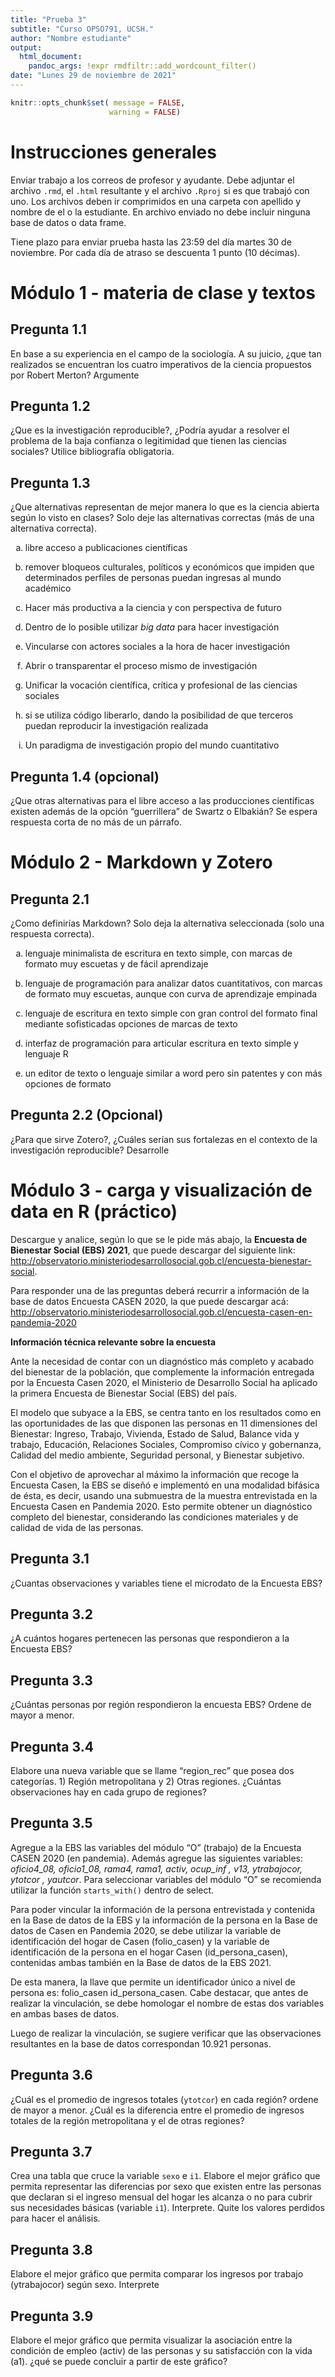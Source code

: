 ```yaml
---
title: "Prueba 3"
subtitle: "Curso OPSO791, UCSH."
author: "Nombre estudiante"
output: 
  html_document: 
    pandoc_args: !expr rmdfiltr::add_wordcount_filter()
date: "Lunes 29 de noviembre de 2021"
---
```


```r
knitr::opts_chunk$set( message = FALSE,
                      warning = FALSE)
```

# Instrucciones generales

Enviar trabajo a los correos de profesor y ayudante. Debe adjuntar el archivo `.rmd`, el `.html` resultante y el archivo `.Rproj` si es que trabajó con uno. Los archivos deben ir comprimidos en una carpeta con apellido y nombre de el o la estudiante. En archivo enviado no debe incluir ninguna base de datos o data frame. 

Tiene plazo para enviar prueba hasta las 23:59 del día martes 30 de noviembre. Por cada día de atraso se descuenta 1 punto (10 décimas). 

# Módulo 1 - materia de clase y textos

## Pregunta 1.1

En base a su experiencia en el campo de la sociología. A su juicio, ¿que tan realizados se encuentran los cuatro imperativos de la ciencia propuestos por Robert Merton? Argumente

## Pregunta 1.2

¿Que es la investigación reproducible?, ¿Podría ayudar a resolver el problema de la baja confianza o legitimidad que tienen las ciencias sociales? Utilice bibliografía obligatoria. 

## Pregunta 1.3

¿Que alternativas representan de mejor manera lo que es la ciencia abierta según lo visto en clases? Solo deje las alternativas correctas (más de una alternativa correcta).

a) libre acceso a publicaciones científicas

b) remover bloqueos culturales, políticos y económicos que impiden que determinados perfiles de personas puedan ingresas al mundo académico

c) Hacer más productiva a la ciencia y con perspectiva de futuro

d) Dentro de lo posible utilizar *big data* para hacer investigación

e) Vincularse con actores sociales a la hora de hacer investigación

f) Abrir o transparentar el proceso mismo de investigación

g) Unificar la vocación científica, crítica y profesional de las ciencias sociales

h) si se utiliza código liberarlo, dando la posibilidad de que terceros puedan reproducir la investigación realizada

i) Un paradigma de investigación propio del mundo cuantitativo

## Pregunta 1.4 (opcional)

¿Que otras alternativas para el libre acceso a las producciones científicas existen además de la opción "guerrillera" de Swartz o Elbakián? Se espera respuesta corta de no más de un párrafo.



# Módulo 2 - Markdown y Zotero

## Pregunta 2.1

¿Como definirías Markdown? Solo deja la alternativa seleccionada (solo una respuesta correcta).

a) lenguaje minimalista de escritura en texto simple, con marcas de formato muy escuetas y de fácil aprendizaje

b) lenguaje de programación para analizar datos cuantitativos, con marcas de formato muy escuetas, aunque con curva de aprendizaje empinada

c) lenguaje de escritura en texto simple con gran control del formato final mediante sofisticadas opciones de marcas de texto

d) interfaz de programación para articular escritura en texto simple y lenguaje R

e) un editor de texto o lenguaje similar a word pero sin patentes y con más opciones de formato


## Pregunta 2.2 (Opcional)

¿Para que sirve Zotero?, ¿Cuáles serían sus fortalezas en el contexto de la investigación reproducible? Desarrolle



# Módulo 3 - carga y visualización de data en R (práctico)

Descargue y analice, según lo que se le pide más abajo, la **Encuesta de Bienestar Social (EBS) 2021**, que puede descargar del siguiente link: <http://observatorio.ministeriodesarrollosocial.gob.cl/encuesta-bienestar-social>. 

Para responder una de las preguntas deberá recurrir a información de la base de datos Encuesta CASEN 2020, la que puede descargar acá: <http://observatorio.ministeriodesarrollosocial.gob.cl/encuesta-casen-en-pandemia-2020>

**Información técnica relevante sobre la encuesta**

Ante la necesidad de contar con un diagnóstico más completo y acabado del bienestar de la población, que complemente la información entregada por la Encuesta Casen 2020, el Ministerio de Desarrollo Social ha aplicado la primera Encuesta de Bienestar Social (EBS) del país. 

El modelo que subyace a la EBS, se centra tanto en los resultados como en las oportunidades de las que disponen las personas en 11 dimensiones del Bienestar: Ingreso, Trabajo, Vivienda, Estado de Salud, Balance vida y trabajo, Educación, Relaciones Sociales, Compromiso cívico y gobernanza, Calidad del medio ambiente, Seguridad personal, y Bienestar subjetivo.

Con el objetivo de aprovechar al máximo la información que recoge la Encuesta Casen, la EBS se diseñó e implementó en una modalidad bifásica de ésta, es decir, usando una submuestra de la muestra entrevistada en la Encuesta Casen en Pandemia 2020. Esto permite obtener un diagnóstico completo del bienestar, considerando las condiciones materiales y de calidad de vida de las personas.

## Pregunta 3.1

¿Cuantas observaciones y variables tiene el microdato de la Encuesta EBS?

## Pregunta 3.2

¿A cuántos hogares pertenecen las personas que respondieron a la Encuesta EBS?

## Pregunta 3.3

¿Cuántas personas por región respondieron la encuesta EBS? Ordene de mayor a menor.

## Pregunta 3.4

Elabore una nueva variable que se llame "region_rec" que posea dos categorías. 1) Región metropolitana y 2) Otras regiones. ¿Cuántas observaciones hay en cada grupo de regiones?

## Pregunta 3.5

Agregue a la EBS las variables del módulo "O" (trabajo) de la Encuesta CASEN 2020 (en pandemia). Además agregue las siguientes variables: *oficio4_08, oficio1_08, rama4, rama1, activ, ocup_inf , v13, ytrabajocor, ytotcor , yautcor*. Para seleccionar variables del módulo "O" se recomienda utilizar la función `starts_with()` dentro de select. 

Para poder vincular la información de la persona entrevistada y contenida en la Base de datos de la
EBS y la información de la persona en la Base de datos de Casen en Pandemia 2020, se debe utilizar
la variable de identificación del hogar de Casen (folio_casen) y la variable de identificación de la
persona en el hogar Casen (id_persona_casen), contenidas ambas también en la Base de datos de
la EBS 2021.

De esta manera, la llave que permite un identificador único a nivel de persona es: folio_casen
id_persona_casen. Cabe destacar, que antes de realizar la vinculación, se debe homologar el
nombre de estas dos variables en ambas bases de datos.

Luego de realizar la vinculación, se sugiere verificar que las observaciones resultantes en la base de datos correspondan 10.921 personas.

## Pregunta 3.6

¿Cuál es el promedio de ingresos totales (`ytotcor`) en cada región? ordene de mayor a menor. ¿Cuál es la diferencia entre el promedio de ingresos totales de la región metropolitana y el de otras regiones?

## Pregunta 3.7

Crea una tabla que cruce la variable `sexo` e `i1`. Elabore el mejor gráfico que permita representar las diferencias por sexo que existen entre las personas que declaran si el ingreso mensual del hogar les alcanza o no para cubrir sus necesidades básicas (variable `i1`). Interprete. Quite los valores perdidos para hacer el análisis. 

## Pregunta 3.8

Elabore el mejor gráfico que permita comparar los ingresos por trabajo (ytrabajocor) según sexo. Interprete

## Pregunta 3.9

Elabore el mejor gráfico que permita visualizar la asociación entre la condición de empleo (activ) de las personas y su satisfacción con la vida (a1). ¿qué se puede concluir a partir de este gráfico?







